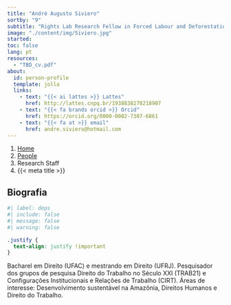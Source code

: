 ```yaml
---
title: "André Augusto Siviero"
sortby: "9"
subtitle: "Rights Lab Research Fellow in Forced Labour and Deforestation Data"
image: "./content/img/Siviero.jpg"
started:
toc: false
lang: pt
resources: 
  - "TBD_cv.pdf"
about:
  id: person-profile
  template: jolla
  links:
    - text: "{{< ai lattes >}} Lattes"
      href: http://lattes.cnpq.br/1938838270218907
    - text: "{{< fa brands orcid >}} Orcid"
      href: https://orcid.org/0000-0002-7307-6861     
    - text: "{{< fa at >}} email"
      href: andre.siviero@hotmail.com    
---
```


```{=html}
<nav aria-label="breadcrumb">
  <ol class="breadcrumb">
    <li class="breadcrumb-item"><a href="../../index.html">Home</a></li>
    <li class="breadcrumb-item"><a href="../../people.html">People</a></li>
    <li class="breadcrumb-item active">Research Staff</li>
    <li class="breadcrumb-item active" aria-current="page">{{< meta title >}}</li>
  </ol>
</nav>
```

:::{#person-profile}
:::

## Biografia

```r
#| label: deps
#| include: false
#| message: false
#| warning: false

```

```css
.justify {
  text-align: justify !important
}
```

::: {.justify}

Bacharel em Direito (UFAC) e mestrando em Direito (UFRJ). Pesquisador dos grupos de pesquisa Direito do Trabalho no Século XXI (TRAB21) e Configurações Institucionais e Relações de Trabalho (CIRT). Áreas de interesse: Desenvolvimento sustentável na Amazônia, Direitos Humanos e Direito do Trabalho.

:::

